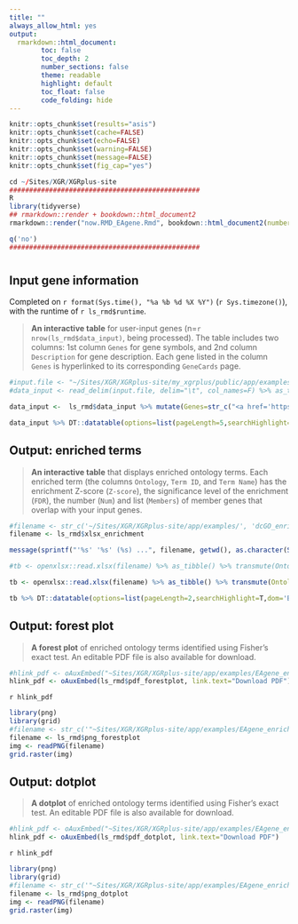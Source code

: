 ```yaml
---
title: ""
always_allow_html: yes
output:
  rmarkdown::html_document:
        toc: false
        toc_depth: 2
        number_sections: false
        theme: readable
        highlight: default
        toc_float: false
        code_folding: hide
---
```


```r
knitr::opts_chunk$set(results="asis")
knitr::opts_chunk$set(cache=FALSE)
knitr::opts_chunk$set(echo=FALSE)
knitr::opts_chunk$set(warning=FALSE)
knitr::opts_chunk$set(message=FALSE)
knitr::opts_chunk$set(fig_cap="yes")
```

```r
cd ~/Sites/XGR/XGRplus-site
################################################
R
library(tidyverse)
## rmarkdown::render + bookdown::html_document2
rmarkdown::render("now.RMD_EAgene.Rmd", bookdown::html_document2(number_sections=F,theme=c("readable","united")[2], hightlight="default"), output_dir="/Users/hfang/Sites/XGR/XGRplus-site/app/examples")

q('no')
################################################
```


# {.tabset .tabset-fade}


## **Input gene information**
Completed on `r format(Sys.time(), "%a %b %d %X %Y")` (`r Sys.timezone()`), with the runtime of `r ls_rmd$runtime`.

> **An interactive table** for user-input genes (n=`r nrow(ls_rmd$data_input)`, being processed). The table includes two columns: 1st column `Genes` for gene symbols, and 2nd column `Description` for gene description. Each gene listed in the column `Genes` is hyperlinked to its corresponding `GeneCards` page.

```r
#input.file <- "~/Sites/XGR/XGRplus-site/my_xgrplus/public/app/examples/eg_EAgene.txt"
#data_input <- read_delim(input.file, delim="\t", col_names=F) %>% as_tibble() %>% set_names("Genes")

data_input <-  ls_rmd$data_input %>% mutate(Genes=str_c("<a href='https://www.genecards.org/cgi-bin/carddisp.pl?gene=", Genes, "' target='_blank'>&nbsp;", Genes, "</a>"))

data_input %>% DT::datatable(options=list(pageLength=5,searchHighlight=T,dom='Bfrtip',buttons=c('csv','copy'), dom='t',scrollX=T), style='default', caption="", rownames=FALSE, escape=F, extensions=c('Buttons'))
```


## **Output: enriched terms**

> **An interactive table** that displays enriched ontology terms. Each enriched term (the columns `Ontology`, `Term ID`, and `Term Name`) has the enrichment Z-score (`Z-score`), the significance level of the enrichment (`FDR`), the number (`Num`) and list (`Members`) of member genes that overlap with your input genes.

```r
#filename <- str_c('~/Sites/XGR/XGRplus-site/app/examples/', 'dcGO_enrichment.xlsx')
filename <- ls_rmd$xlsx_enrichment

message(sprintf("'%s' '%s' (%s) ...", filename, getwd(), as.character(Sys.time())), appendLF=TRUE)

#tb <- openxlsx::read.xlsx(filename) %>% as_tibble() %>% transmute(Ontology=namespace, `Term ID`=str_c("<a href='http://127.0.0.1:3010/dcGO/", namespace, "/", name, "' target='_blank'>&nbsp;", name, "</a>"), `Term Name`=id, `Z-score`=zscore, FDR=signif(adjp,digits=4), Num=nO, Members=overlap) %>% arrange(FDR)

tb <- openxlsx::read.xlsx(filename) %>% as_tibble() %>% transmute(Ontology=namespace, `Term ID`=id, `Term Name`=name, `Z-score`=zscore, FDR=signif(adjp,digits=4), Num=nO, Members=overlap) %>% arrange(FDR)

tb %>% DT::datatable(options=list(pageLength=2,searchHighlight=T,dom='Bfrtip',buttons=c('csv','copy'), dom='t',scrollX=T), style='default', caption="", rownames=FALSE, escape=F, extensions=c('Buttons'))
```


## **Output: forest plot**

> **A forest plot** of enriched ontology terms identified using Fisher's exact test. An editable PDF file is also available for download.

```r
#hlink_pdf <- oAuxEmbed("~Sites/XGR/XGRplus-site/app/examples/EAgene_enrichment_forestplot.pdf", link.text="Download PDF")
hlink_pdf <- oAuxEmbed(ls_rmd$pdf_forestplot, link.text="Download PDF")
```
<div class="text-right">`r hlink_pdf`</div>


```r
library(png)
library(grid)
#filename <- str_c('"~Sites/XGR/XGRplus-site/app/examples/EAgene_enrichment_forestplot.png')
filename <- ls_rmd$png_forestplot
img <- readPNG(filename)
grid.raster(img)
```


## **Output: dotplot**

> **A dotplot** of enriched ontology terms identified using Fisher's exact test. An editable PDF file is also available for download.

```r
#hlink_pdf <- oAuxEmbed("~Sites/XGR/XGRplus-site/app/examples/EAgene_enrichment_dotplot.pdf", link.text="Download PDF")
hlink_pdf <- oAuxEmbed(ls_rmd$pdf_dotplot, link.text="Download PDF")
```
<div class="text-right">`r hlink_pdf`</div>


```r
library(png)
library(grid)
#filename <- str_c('"~Sites/XGR/XGRplus-site/app/examples/EAgene_enrichment_dotplot.png')
filename <- ls_rmd$png_dotplot
img <- readPNG(filename)
grid.raster(img)
```
